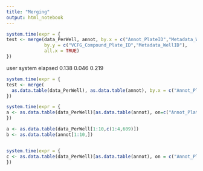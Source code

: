 ```yaml
---
title: "Merging"
output: html_notebook
---
```


```r
system.time(expr = {
test <- merge(data_PerWell, annot, by.x = c("Annot_PlateID","Metadata_WellID"), 
              by.y = c("VCFG_Compound_Plate_ID","Metadata_WellID"), 
              all.x = TRUE)
})
```

 user  system elapsed 
  0.138   0.046   0.219 
  
```r
system.time(expr = {
test <- merge(
  as.data.table(data_PerWell), as.data.table(annot), by.x = c("Annot_PlateID","Metadata_WellID"), by.y = c("VCFG_Compound_Plate_ID","Metadata_WellID"), all.x = TRUE)
})
```


```r
system.time(expr = {
a <- as.data.table(data_PerWell)[as.data.table(annot), on=c("Annot_PlateID" = "VCFG_Compound_Plate_ID")]
})
```

```r
a <- as.data.table(data_PerWell[1:10,c(1:4,609)])
b <- as.data.table(annot[1:10,])


system.time(expr = {
c <- as.data.table(data_PerWell)[as.data.table(annot), on = c("Annot_PlateID" = "VCFG_Compound_Plate_ID", "Metadata_WellID")]
})

```

